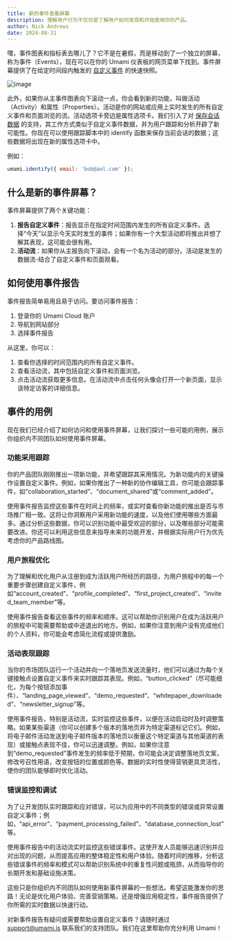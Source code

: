```yaml
---
title: 新的事件查看屏幕
description: 理解用户行为不仅仅是了解用户如何发现和开始使用你的产品。
author: Nick Andrews
date: 2024-08-31
---
```


嘿，事件图表和指标表去哪儿了？它不是在暑假，而是移动到了一个独立的屏幕，称为事件（Events），现在可以在你的 Umami 仪表板的网页菜单下找到。事件屏幕提供了在给定时间段内触发的 [自定义事件](https://umami.is/docs/track-events) 的快速快照。

![image](/images/blog/events-screen.png)

此外，如果你从主事件图表向下滚动一点，你会看到新的功能，叫做活动（Activity）和属性（Properties）。活动是你的网站或应用上实时发生的所有自定义事件和页面浏览的流。活动选项卡旁边是属性选项卡。我们引入了对 [保存会话数据](https://umami.is/docs/sessions#view-session-properties) 的支持，其工作方式类似于自定义事件数据，并为用户跟踪和分析开辟了新可能性。你现在可以使用跟踪脚本中的 identify 函数来保存当前会话的数据；这些数据将出现在新的属性选项卡中。

例如：

```javascript
umami.identify({ email: 'bob@aol.com' });
```

## 什么是新的事件屏幕？

事件屏幕提供了两个关键功能：

1. **报告自定义事件**：报告显示在指定时间范围内发生的所有自定义事件。选择“今天”以显示今天实时发生的事件；如果你有一个大型活动即将推出并想了解其表现，这可能会很有用。
2. **活动流**：如果你从主报告向下滚动，会有一个名为活动的部分。活动是发生的数据流-结合了自定义事件和页面观看。

## 如何使用事件报告

事件报告简单易用且易于访问。要访问事件报告：

1. 登录你的 Umami Cloud 账户
2. 导航到网站部分
3. 选择事件报告

从这里，你可以：

1. 查看你选择的时间范围内的所有自定义事件。
2. 查看活动流，其中包括自定义事件和页面浏览。
3. 点击活动流获取更多信息。在活动流中点击任何头像会打开一个新页面，显示该特定访客的详细信息。

## 事件的用例

现在我们已经介绍了如何访问和使用事件屏幕，让我们探讨一些可能的用例，展示你组织内不同团队如何使用事件屏幕。

### 功能采用跟踪

你的产品团队刚刚推出一项新功能，并希望跟踪其采用情况。为新功能内的关键操作设置自定义事件。例如，如果你推出了一种新的协作编辑工具，你可能会跟踪事件，如“collaboration_started”、“document_shared”或“comment_added”。

使用事件报告监控这些事件在时间上的频率，或实时查看你新功能的推出是否与市场推广相一致。这将让你洞察用户采用新功能的速度，以及他们使用哪些方面最多。通过分析这些数据，你可以识别功能中最受欢迎的部分，以及哪些部分可能需要改进。你还可以利用这些信息来指导未来的功能开发，并根据实际用户行为优先考虑你的产品路线图。

### 用户旅程优化

为了理解和优化用户从注册到成为活跃用户所经历的路径，为用户旅程中的每一个重要步骤创建自定义事件，例如“account_created”、“profile_completed”、“first_project_created”、“invited_team_member”等。

使用事件报告查看这些事件的频率和顺序。这可以帮助你识别用户在成为活跃用户的旅程中可能需要帮助或中途退出的地方。例如，如果你注意到用户没有完成他们的个人资料，你可能会考虑简化流程或提供激励。

### 活动表现跟踪

当你的市场团队运行一个活动并向一个落地页发送流量时，他们可以通过为每个关键接触点设置自定义事件来实时跟踪其表现。例如，“button_clicked”（尽可能细化，为每个按钮添加事件）、“landing_page_viewed”、“demo_requested”、“whitepaper_downloaded”、“newsletter_signup”等。

使用事件报告，特别是活动流，实时监控这些事件，以便在活动启动时及时调整策略。如果某些渠道（你可以创建多个版本的落地页并为特定渠道标记它们。例如，将电子邮件活动发送到电子邮件版本的落地页以衡量这个特定渠道与其他渠道的表现）或接触点表现不佳，你可以迅速调整。例如，如果你注意到“demo_requested”事件发生的频率低于预期，你可能会决定调整落地页文案，修改号召性用语，改变按钮的位置或颜色等。数据的实时性使得营销更具灵活性，使你的团队能够即时优化活动。

### 错误监控和调试

为了让开发团队实时跟踪和应对错误，可以为应用中的不同类型的错误或异常设置自定义事件；例如，“api_error”、“payment_processing_failed”、“database_connection_lost”等。

使用事件报告中的活动流实时监控这些错误事件。这使开发人员能够迅速识别并应对出现的问题，从而提高应用的整体稳定性和用户体验。随着时间的推移，分析这些错误事件的频率和模式可以帮助识别系统中的重复性问题或瓶颈，从而指导你的长期开发和基础设施决策。

这些只是你组织内不同团队如何使用新事件屏幕的一些想法。希望这能激发你的思路！无论是优化用户体验、完善营销策略，还是增强应用稳定性，事件报告提供了你所需的实时数据以快速行动。

对新事件报告有疑问或需要帮助设置自定义事件？请随时通过 support@umami.is 联系我们的支持团队。我们在这里帮助你充分利用 Umami！